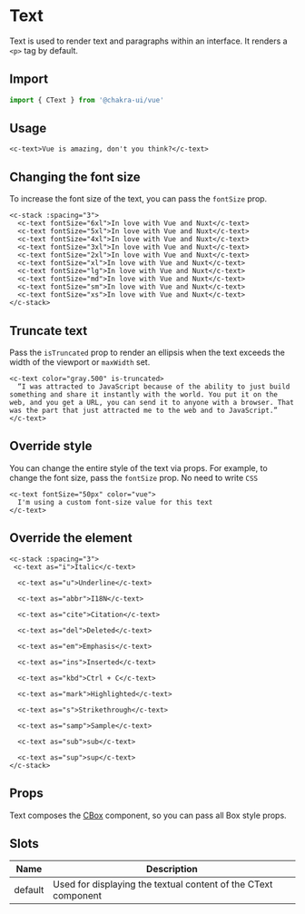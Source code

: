 
<SEO
  title="Text"
  description="Text is used to render text and paragraphs within an interface. It renders a <p> tag by default."
/>

# Text

Text is used to render text and paragraphs within an interface. It renders a `<p>` tag by default.

## Import

```js
import { CText } from '@chakra-ui/vue'
```

## Usage

```vue live=true
<c-text>Vue is amazing, don't you think?</c-text>
```

## Changing the font size

To increase the font size of the text, you can pass the `fontSize` prop.

```vue live=true
<c-stack :spacing="3">
  <c-text fontSize="6xl">In love with Vue and Nuxt</c-text>
  <c-text fontSize="5xl">In love with Vue and Nuxt</c-text>
  <c-text fontSize="4xl">In love with Vue and Nuxt</c-text>
  <c-text fontSize="3xl">In love with Vue and Nuxt</c-text>
  <c-text fontSize="2xl">In love with Vue and Nuxt</c-text>
  <c-text fontSize="xl">In love with Vue and Nuxt</c-text>
  <c-text fontSize="lg">In love with Vue and Nuxt</c-text>
  <c-text fontSize="md">In love with Vue and Nuxt</c-text>
  <c-text fontSize="sm">In love with Vue and Nuxt</c-text>
  <c-text fontSize="xs">In love with Vue and Nuxt</c-text>
</c-stack>
```

## Truncate text

Pass the `isTruncated` prop to render an ellipsis when the text exceeds the width of the viewport or `maxWidth` set.

```vue live=true
<c-text color="gray.500" is-truncated>
  “I was attracted to JavaScript because of the ability to just build something and share it instantly with the world. You put it on the web, and you get a URL, you can send it to anyone with a browser. That was the part that just attracted me to the web and to JavaScript.”
</c-text>
```

## Override style

You can change the entire style of the text via props. For example, to change the font size, pass the `fontSize` prop. No need to write `CSS`

```vue live=true
<c-text fontSize="50px" color="vue">
  I'm using a custom font-size value for this text
</c-text>
```

## Override the element

```vue live=true
<c-stack :spacing="3">
 <c-text as="i">Italic</c-text>

  <c-text as="u">Underline</c-text>

  <c-text as="abbr">I18N</c-text>

  <c-text as="cite">Citation</c-text>

  <c-text as="del">Deleted</c-text>

  <c-text as="em">Emphasis</c-text>

  <c-text as="ins">Inserted</c-text>

  <c-text as="kbd">Ctrl + C</c-text>

  <c-text as="mark">Highlighted</c-text>

  <c-text as="s">Strikethrough</c-text>

  <c-text as="samp">Sample</c-text>

  <c-text as="sub">sub</c-text>

  <c-text as="sup">sup</c-text>
</c-stack>
```

## Props

Text composes the [CBox](/box) component, so you can pass all Box style props.

## Slots

| Name    | Description                                                    |
| ------- | -------------------------------------------------------------- |
| default | Used for displaying the textual content of the CText component |
